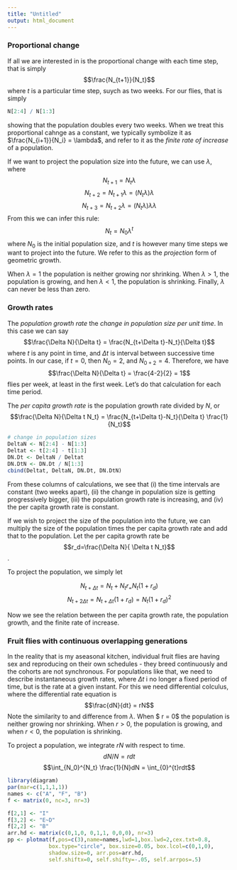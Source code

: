 ```yaml
---
title: "Untitled"
output: html_document
---
```

### Proportional change
If all we are interested in is the proportional change with each time step, that is simply 
$$\frac{N_{t+1}}{N_t}$$
where $t$ is a particular time step, suych as two weeks. For our flies, that is simply
```r
N[2:4] / N[1:3]
```
showing that the population doubles every two weeks. When we treat this proportional cahnge as a constant, we typically symbolize it as $\frac{N_{i+1}}{N_i} = \lambda$, and refer to it as the *finite rate of increase* of a population.

If we want to project the population size into the future, we can use $\lambda$, where 
$$N_{t+1} = N_t \lambda$$
$$N_{t+2} = N_{t+1} \lambda = \left(N_{t}\lambda\right) \lambda $$
$$N_{t+3} = N_{t+2} \lambda = \left(N_{t}\lambda\right) \lambda \lambda$$
From this we can infer this rule:
$$N_{t} = N_0 \lambda^t$$
where $N_0$ is the initial population size, and $t$ is however many time steps we want to project into the future. We refer to this as the *projection* form of geometric growth.

When $\lambda = 1$ the population is neither growing nor shrinking. When $\lambda > 1$, the population is growing, and hen $\lambda < 1$, the population is shrinking. Finally, $\lambda$ can never be less than zero.




### Growth rates
The *population growth rate* the *change in population size per unit time*. In this case we can say
$$\frac{\Delta N}{\Delta t} = \frac{N_{t+\Delta t}-N_t}{\Delta t}$$
where $t$ is any point in time, and $\Delta t$ is interval between successive time points. In our case, if $t=0$, then $N_0 = 2$, and $N_{0+2} = 4$. Therefore, we have 
$$\frac{\Delta N}{\Delta t} = \frac{4-2}{2} = 1$$ flies per week, at least in the first week. Let's do that calculation for each time period.

The *per capita growth rate* is the population growth rate divided by $N$, or
$$\frac{\Delta N}{\Delta t N_t} = \frac{N_{t+\Delta t}-N_t}{\Delta t} \frac{1}{N_t}$$
```r
# change in population sizes
DeltaN <- N[2:4] - N[1:3]
Deltat <- t[2:4] - t[1:3]
DN.Dt <- DeltaN / Deltat
DN.DtN <- DN.Dt / N[1:3]
cbind(Deltat, DeltaN, DN.Dt, DN.DtN)
```
From these columns of calculations, we see that (i) the time intervals are constant (two weeks apart), (ii) the change in population size is getting progressively bigger, (iii) the population growth rate is increasing, and (iv) the per capita growth rate is constant. 

If we wish to project the size of the population into the future, we can multiply the size of the population times the per capita growth rate and add that to the population. Let the per capita growth rate be 
$$r_d=\frac{\Delta N}{ \Delta t N_t}$$.

To project the population, we simply let

$$N_{t + \Delta t} = N_t + N_t r_ = N_t(1+r_d)$$
$$N_{t + 2\Delta t} =  N_{t+\Delta t}(1+r_d) = N_t(1+r_d)^2$$

Now we see the relation between the per capita growth rate, the population growth, and the finite rate of increase.

### Fruit flies with continuous overlapping generations

In the reality that is my aseasonal kitchen, individual fruit flies are having sex and reproducing on their own schedules - they breed continuously and the cohorts are not synchronous. For populations like that, we need to describe instantaneous growth rates, where $\Delta t$ i no longer a fixed period of time, but is the rate at a given instant. For this we need differential colculus, where the differential rate equation is
$$\frac{dN}{dt} = rN$$
Note the similarity to and difference from $\lambda$. When $ r = 0$ the population is neither growing nor shrinking. When $r > 0$, the population is growing, and when $r < 0$, the population is shrinking. 

To project a population, we integrate $rN$ with respect to time.
$$dN/N = r dt$$
$$\int_{N_0}^{N_t} \frac{1}{N}dN = \int_{0}^{t}rdt$$


```r
library(diagram)
par(mar=c(1,1,1,1))
names <- c("A", "F", "B")
f <- matrix(0, nc=3, nr=3)

f[2,1] <- "I"
f[3,2] <- "E~D"
f[2,2] <- "B"
arr.hd <- matrix(c(0,1,0, 0,1,1, 0,0,0), nr=3)
pp <- plotmat(f,pos=c(3),name=names,lwd=1,box.lwd=2,cex.txt=0.8,
             box.type="circle", box.size=0.05, box.lcol=c(0,1,0),
             shadow.size=0, arr.pos=arr.hd,
             self.shiftx=0, self.shifty=-.05, self.arrpos=.5)
```
